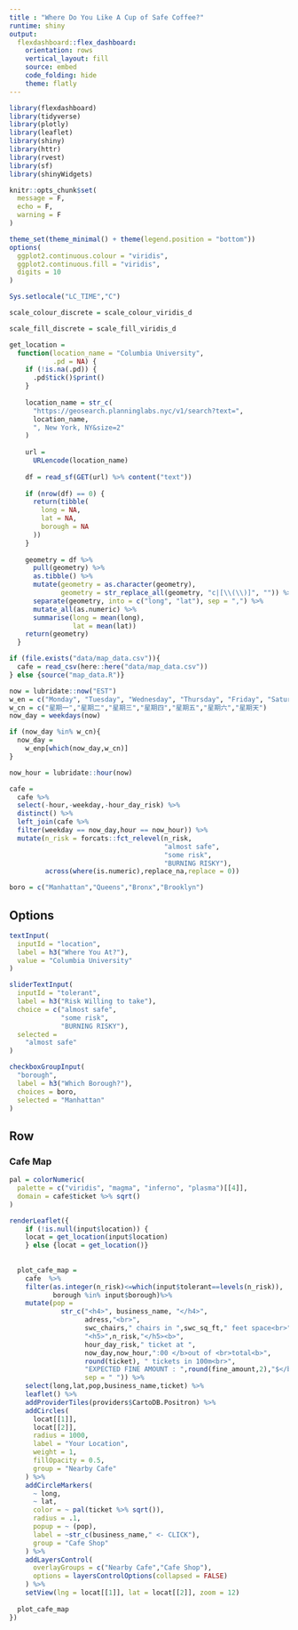 ```yaml
---
title : "Where Do You Like A Cup of Safe Coffee?"
runtime: shiny
output: 
  flexdashboard::flex_dashboard:
    orientation: rows
    vertical_layout: fill
    source: embed
    code_folding: hide
    theme: flatly
---
```


```r
library(flexdashboard)
library(tidyverse)
library(plotly)
library(leaflet)
library(shiny)
library(httr)
library(rvest)
library(sf)
library(shinyWidgets)

knitr::opts_chunk$set(
  message = F,
  echo = F,
  warning = F
)

theme_set(theme_minimal() + theme(legend.position = "bottom"))
options(
  ggplot2.continuous.colour = "viridis",
  ggplot2.continuous.fill = "viridis",
  digits = 10
)

Sys.setlocale("LC_TIME","C")

scale_colour_discrete = scale_colour_viridis_d

scale_fill_discrete = scale_fill_viridis_d

get_location =
  function(location_name = "Columbia University",
           .pd = NA) {
    if (!is.na(.pd)) {
      .pd$tick()$print()
    }
    
    location_name = str_c(
      "https://geosearch.planninglabs.nyc/v1/search?text=",
      location_name,
      ", New York, NY&size=2"
    )
    
    url =
      URLencode(location_name)
    
    df = read_sf(GET(url) %>% content("text"))
    
    if (nrow(df) == 0) {
      return(tibble(
        long = NA,
        lat = NA,
        borough = NA
      ))
    }
    
    geometry = df %>%
      pull(geometry) %>%
      as.tibble() %>%
      mutate(geometry = as.character(geometry),
             geometry = str_replace_all(geometry, "c|[\\(\\)]", "")) %>%
      separate(geometry, into = c("long", "lat"), sep = ",") %>%
      mutate_all(as.numeric) %>%
      summarise(long = mean(long),
                lat = mean(lat))
    return(geometry)
  }

```

```r
if (file.exists("data/map_data.csv")){
  cafe = read_csv(here::here("data/map_data.csv"))
} else {source("map_data.R")}

now = lubridate::now("EST")
w_en = c("Monday", "Tuesday", "Wednesday", "Thursday", "Friday", "Saturday", "Sunday")
w_cn = c("星期一","星期二","星期三","星期四","星期五","星期六","星期天")
now_day = weekdays(now)

if (now_day %in% w_cn){
  now_day = 
    w_enp[which(now_day,w_cn)]
}

now_hour = lubridate::hour(now)

cafe = 
  cafe %>%
  select(-hour,-weekday,-hour_day_risk) %>% 
  distinct() %>% 
  left_join(cafe %>% 
  filter(weekday == now_day,hour == now_hour)) %>% 
  mutate(n_risk = forcats::fct_relevel(n_risk,
                                       "almost safe",
                                       "some risk",
                                       "BURNING RISKY"),
         across(where(is.numeric),replace_na,replace = 0))

boro = c("Manhattan","Queens","Bronx","Brooklyn")
```

Options {.sidebar}
-----------------------------------------------------------------------

```r
textInput(
  inputId = "location",
  label = h3("Where You At?"),
  value = "Columbia University"
)

sliderTextInput(
  inputId = "tolerant",
  label = h3("Risk Willing to take"),
  choice = c("almost safe",
             "some risk",
             "BURNING RISKY"),
  selected =
    "almost safe"
)

checkboxGroupInput(
  "borough",
  label = h3("Which Borough?"),
  choices = boro,
  selected = "Manhattan"
)


```

Row {data-width=1000}
-----------------------------------------------------------------------

### Cafe Map

```r
pal = colorNumeric(
  palette = c("viridis", "magma", "inferno", "plasma")[[4]],
  domain = cafe$ticket %>% sqrt()
)

renderLeaflet({
    if (!is.null(input$location)) {
    locat = get_location(input$location)
    } else {locat = get_location()}
  
  
  plot_cafe_map =
    cafe  %>%
    filter(as.integer(n_risk)<=which(input$tolerant==levels(n_risk)),
           borough %in% input$borough)%>%
    mutate(pop =
             str_c("<h4>", business_name, "</h4>",
                   adress,"<br>",
                   swc_chairs," chairs in ",swc_sq_ft," feet space<br>",
                   "<h5>",n_risk,"</h5><b>",
                   hour_day_risk," ticket at ",
                   now_day,now_hour,":00 </b>out of <br>total<b>",
                   round(ticket), " tickets in 100m<br>",
                   "EXPECTED FINE AMOUNT : ",round(fine_amount,2),"$</b><br>",
                   sep = " ")) %>%
    select(long,lat,pop,business_name,ticket) %>% 
    leaflet() %>%
    addProviderTiles(providers$CartoDB.Positron) %>%
    addCircles(
      locat[[1]],
      locat[[2]],
      radius = 1000,
      label = "Your Location",
      weight = 1,
      fillOpacity = 0.5,
      group = "Nearby Cafe"
    ) %>% 
    addCircleMarkers(
      ~ long,
      ~ lat,
      color = ~ pal(ticket %>% sqrt()),
      radius = .1,
      popup = ~ (pop),
      label = ~str_c(business_name," <- CLICK"),
      group = "Cafe Shop"
    ) %>% 
    addLayersControl(
      overlayGroups = c("Nearby Cafe","Cafe Shop"),
      options = layersControlOptions(collapsed = FALSE)
    ) %>% 
    setView(lng = locat[[1]], lat = locat[[2]], zoom = 12)
  
  plot_cafe_map
})
  
```
